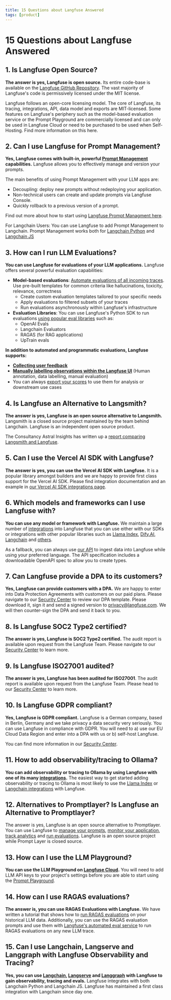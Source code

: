 ```yaml
---
title: 15 Questions about Langfuse Answered
tags: [product]
---
```


# 15 Questions about Langfuse Answered

## 1. Is Langfuse Open Source?

**The answer is yes, Langfuse is open source.** Its entire code-base is available on the [Langfuse GitHub Repository](https://github.com/langfuse/langfuse/). The vast majority of Langfuse's code is permissively licensed under the MIT license.

Langfuse follows an open-core licensing model. The core of Langfuse, its tracing, integrations, API, data model and exports are MIT-licensed. Some features on Langfuse's periphery such as the model-based evaluation service or the Prompt Playground are commercially licensed and can only be used in Langfuse Cloud or need to be purchased to be used when Self-Hosting. Find more information on this here.

## 2. Can I use Langfuse for Prompt Management?

**Yes, Langfuse comes with built-in, powerful [Prompt Management](/docs/prompts/get-started) capabilities.** Langfuse allows you to effectively manage and version your prompts.

The main benefits of using Prompt Management with your LLM apps are:

- Decoupling: deploy new prompts without redeploying your application.
- Non-technical users can create and update prompts via Langfuse Console.
- Quickly rollback to a previous version of a prompt.

Find out more about how to start using [Langfuse Prompt Managment here](/docs/prompts/get-started).

For Langchain Users: You can use Langfuse to add Prompt Management to Langchain. Prompt Management works both for [Langchain Python](/docs/prompts/example-langchain) and [Langchain JS](/docs/prompts/example-langchain-js)

## 3. How can I run LLM Evaluations?

**You can use Langfuse for evaluations of your LLM applications.** Langfuse offers several powerful evaluation capabilities:

- **Model-based evaluations**: [Automate evaluations of all incoming traces](/docs/scores/model-based-evals#ui). Use pre-built templates for common criteria like hallucinations, toxicity, relevance, correctness
  - Create custom evaluation templates tailored to your specific needs
  - Apply evaluations to filtered subsets of your traces
  - Run evaluations asynchronously within Langfuse's infrastructure
- **Evaluation Libraries**: You can use Langfuse's Python SDK to run evaluations [using popular eval libraries](/docs/scores/model-based-evals#evaluation-pipeline) such as:
  - OpenAI Evals
  - Langchain Evaluators
  - RAGAS (for RAG applications)
  - UpTrain evals

**In addition to automated and programmatic evaluations, Langfuse supports:**

- [**Collecting user feedback**](/docs/scores/user-feedback)
- [**Manually labelling observations within the Langfuse UI**](/docs/scores/annotation) (Human annotation, data labelling, manual evaluation)
- You can always [export your scores](/docs/export-and-fine-tuning) to use them for analysis or downstream use cases

## 4. Is Langfuse an Alternative to Langsmith?

**The answer is yes, Langfuse is an open source alternative to Langsmith.** Langsmith is a closed source project maintained by the team behind Langchain. Langfuse is an independent open source product.

The Consultancy Astral Insights has written up a [report comparing Langsmith and Langfuse](https://astralinsights.ai/comparison-of-observability-platforms-langsmith-langfuse/).

## 5. Can I use the Vercel AI SDK with Langfuse?

**The answer is yes, you can use the Vercel AI SDK with Langfuse.** It is a popular library amongst builders and we are happy to provide first class support for the Vercel AI SDK. Please find integration documentation and an example in [our Vercel AI SDK integrations page](/docs/integrations/vercel-ai-sdk).

## 6. Which models and frameworks can I use Langfuse with?

**You can use any model or framework with Langfuse.** We maintain a large number of [integrations](/docs/integrations) into Langfuse that you can use either with our SDKs or integrations with other popular libraries such as [Llama Index](/docs/integrations/llama-index/get-started), [Dify.AI](/docs/integrations/dify), [Langchain](/docs/integrations/langchain/tracing) and [others](/docs/integrations).

As a fallback, you can always use [our API](/docs/api) to ingest data into Langfuse while using your preferred language. The API specification includes a downloadable OpenAPI spec to allow you to create types.

## 7. Can Langfuse provide a DPA to its customers?

**Yes, Langfuse can provide customers with a DPA.** We are happy to enter into Data Protection Agreements with customers on our paid plans. Please navigate to our [Security Center](/security) to review our DPA template. Please download it, sign it and send a signed version to privacy@langfuse.com. We will then counter-sign the DPA and send it back to you.

## 8. Is Langfuse SOC2 Type2 certified?

**The answer is yes, Langfuse is SOC2 Type2 certified.** The audit report is available upon request from the Langfuse Team. Please navigate to our [Security Center](/security) to learn more.

## 9. Is Langfuse ISO27001 audited?

**The answer is yes, Langfuse has been audited for ISO27001**. The audit report is available upon request from the Langfuse Team. Please head to our [Security Center](/security) to learn more.

## 10. Is Langfuse GDPR compliant?

**Yes, Langfuse is GDPR compliant.** Langfuse is a German company, based in Berlin, Germany and we take privacy a data security very seriously. You can use Langfuse in compliance with GDPR. You will need to a) use our EU Cloud Data Region and enter into a DPA with us or b) self-host Langfuse.

You can find more information in our [Security Center](/security).

## 11. How to add observability/tracing to Ollama?

**You can add observability or tracing to Ollama by using Langfuse with one of its many [integrations](/docs/integrations).** The easiest way to get started adding observability or tracing to Ollama is most likely to use the [Llama Index](/docs/integrations/llama-index/get-started) or [Langchain integrations](/docs/integrations/langchain/tracing) with Langfuse.

## 12. Alternatives to Promptlayer? Is Langfuse an Alternative to Promptlayer?

The answer is yes, Langfuse is an open source alternative to Promptlayer. You can use Langfuse to [manage your prompts](/docs/prompts/get-started), [monitor your application](/docs/tracing), [track analytics](/docs/analytics/overview) and [run evaluations](/docs/scores/overview). Langfuse is an open source project while Prompt Layer is closed source.

## 13. How can I use the LLM Playground?

**You can use the LLM Playground on [Langfuse Cloud](https://us.cloud.langfuse.com).** You will need to add LLM API keys to your project's settings before you are able to start using the [Prompt Playground](/docs/playground).

## 14. How can I use RAGAS evaluations?

**The answer is, you can use RAGAS Evaluations with Langfuse.** We have written a tutorial that shows how to [run RAGAS evaluations](https://langfuse.com/guides/cookbook/evaluation_of_rag_with_ragas) on your historical LLM data. Additionally, you can use the RAGAS evaluation prompts and use them with [Langfuse's automated eval service](/docs/scores/model-based-evals) to run RAGAS evaluations on any new LLM trace.

## 15. Can I use Langchain, Langserve and Langgraph with Langfuse Observability and Tracing?

**Yes, you can use [Langchain](/docs/integrations/langchain/tracing), [Langserve](/docs/integrations/langchain/example-python-langserve) and [Langgraph](/docs/integrations/langchain/example-python-langgraph) with Langfuse to gain observability, tracing and evals.** Langfuse integrates with both Langchain Python and Langchain JS. Langfuse has maintained a first class integration with Langchain since day one.


<GitHubStarCTA />
